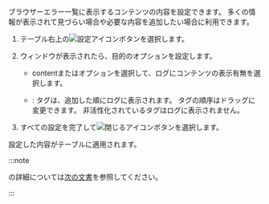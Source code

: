 <Title hashid='setting-table-contents' level={props.level}>テーブルコンテンツの表示設定</Title>

<InDoc product="browser">

ブラウザーエラー一覧に表示するコンテンツの内容を設定できます。 多くの情報が表示されて見づらい場合や必要な内容を追加したい場合に利用できます。

</InDoc>

1. テーブル右上の![設定アイコン](/img/ico-setting.svg)ボタンを選択します。

2. <Cmdname sid="ITM08349" className="uitext" />ウィンドウが表示されたら、目的のオプションを設定します。

   - <UI>content</UI>または<Cmdname sid="tag" className="uitext" />オプションを選択して、ログにコンテンツの表示有無を選択します。

   - <Cmdname sid="tag_management" className="uitext" />: タグは、追加した順にログに表示されます。 タグの順序はドラッグに変更できます。 非活性化されているタグはログに表示されません。

3. すべての設定を完了して![閉じるアイコン](/img/ico-close.svg)ボタンを選択します。

設定した内容がテーブルに適用されます。

:::note

<Cmdname sid="ITM08349" className="uitext" />の詳細については[次の文書](../log/log-search#set-table)を参照してください。

:::
